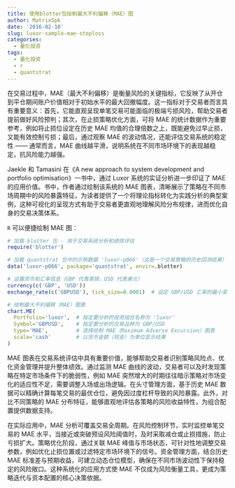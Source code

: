 ```yaml
---
title: 使用blotter包绘制最大不利偏移（MAE）图
author: MatrixSpk
date: '2016-02-10'
slug: luxor-sample-mae-stoploss
categories:
  - 量化投资
tags:
  - 量化投资
  - r
  - quantstrat
---
```


在交易过程中，MAE（最大不利偏移）是衡量风险的关键指标，它反映了从开仓到平仓期间账户价值相对于初始水平的最大回撤幅度。这一指标对于交易者而言具有重要意义：首先，它能直观呈现单笔交易可能面临的极端亏损风险，帮助交易者提前做好风险预判；其次，在止损策略优化方面，可将 MAE 的统计数据作为重要参考，例如将止损位设定在历史 MAE 均值的合理倍数之上，既能避免过早止损，又能有效控制亏损；最后，通过观察 MAE 的波动情况，还能评估交易系统的稳定性 —— 通常而言，MAE 曲线越平滑，说明系统在不同市场环境下的表现越稳定，抗风险能力越强。

Jaekle 和 Tamasini 在《A new approach to system development and portfolio optimisation》一书中，通过 Luxor 系统的实证分析进一步印证了 MAE 的应用价值。书中，作者通过绘制该系统的 MAE 图表，清晰展示了策略在不同市场周期中的风险暴露特征，为读者提供了一个将理论指标转化为实践分析的典型案例，这种可视化的呈现方式有助于交易者更直观地理解风险分布规律，进而优化自身的交易决策体系。

`R` 可以便捷绘制 MAE 图：

```R
# 加载 blotter 包 - 用于交易系统分析和绩效评估
require('blotter')

# 加载 quantstrat 包中的示例数据 'luxor-p066'（这是一个交易策略的历史回测结果）
data('luxor-p066', package='quantstrat', envir=.blotter)

# 设置货币和汇率信息（GBP 代表英镑，USD 代表美元）
currency(c('GBP', 'USD'))
exchange_rate(c('GBPUSD'), tick_size=0.0001)  # 设定 GBP/USD 汇率的最小变动单位

# 绘制最大不利偏移（MAE）图表
chart.ME(
  Portfolio='luxor',  # 指定要分析的投资组合名称为 'luxor'
  Symbol='GBPUSD',    # 指定要分析的交易品种为 GBP/USD
  type='MAE',         # 选择绘制 MAE（Maximum Adverse Excursion）图表
  scale='cash'        # 以货币金额（现金）为单位显示结果
)
```


MAE 图表在交易系统评估中具有重要价值，能够帮助交易者识别策略风险点、优化资金管理并提升整体绩效。通过监测 MAE 曲线的波动，交易者可以及时发现策略在特定市场条件下的脆弱性，例如 MAE 突然增大的时期往往暗示策略对市场变化的适应性不足，需要调整入场或出场逻辑。在头寸管理方面，基于历史 MAE 数据可以精确计算每笔交易的最优仓位，避免因过度杠杆导致的风险暴露。此外，对比不同策略的 MAE 分布特征，能够直观地评估各策略的风险收益特性，为组合配置提供数据支持。

在实际应用中，MAE 分析可覆盖交易全周期。在风险控制环节，实时监控单笔交易的 MAE 水平，当接近或突破预设风险阈值时，及时采取减仓或止损措施，防止亏损扩大。策略优化阶段，通过关联 MAE 峰值与市场状态，可针对性地调整交易参数，例如优化止损位置或过滤特定市场环境下的信号。资金管理方面，结合历史 MAE 标准差与预期收益，可建立动态仓位模型，确保在不同市场波动性下保持稳定的风险敞口。这种系统化的应用方式使 MAE 不仅成为风险衡量工具，更成为策略迭代与资本配置的核心决策依据。